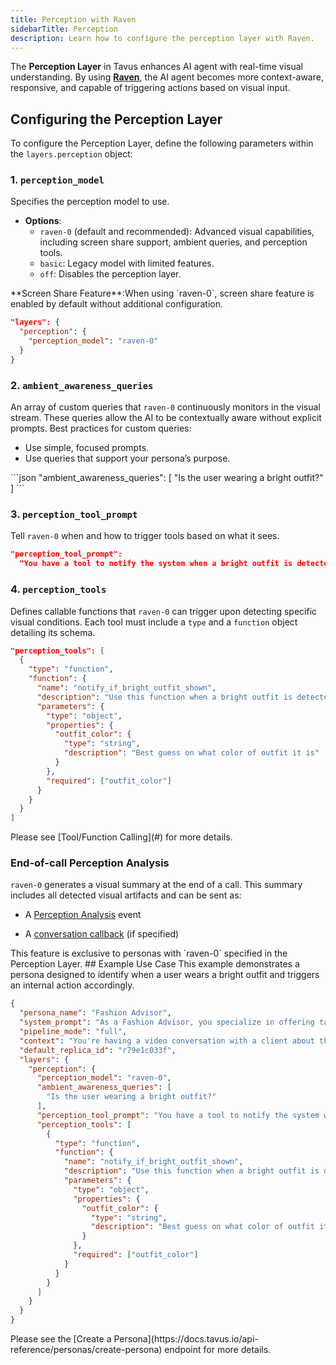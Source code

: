 ```yaml
---
title: Perception with Raven
sidebarTitle: Perception
description: Learn how to configure the perception layer with Raven.
---
```


The **Perception Layer** in Tavus enhances AI agent with real-time visual understanding.
By using [**Raven**](/sections/models#raven%3A-perception-model), the AI agent becomes more context-aware, responsive, and capable of triggering actions based on visual input.

## Configuring the Perception Layer
To configure the Perception Layer, define the following parameters within the `layers.perception` object:
### 1. `perception_model`
Specifies the perception model to use.
- **Options**:
  - `raven-0` (default and recommended): Advanced visual capabilities, including screen share support, ambient queries, and perception tools.
  - `basic`: Legacy model with limited features.
  - `off`: Disables the perception layer.
<Note>
**Screen Share Feature**:When using `raven-0`, screen share feature is enabled by default without additional configuration.
</Note>

```json
"layers": {
  "perception": {
    "perception_model": "raven-0"
  }
}
```

### 2. `ambient_awareness_queries`
An array of custom queries that `raven-0` continuously monitors in the visual stream. These queries allow the AI to be contextually aware without explicit prompts.
<Tip>
Best practices for custom queries:
- Use simple, focused prompts.
- Use queries that support your persona’s purpose.
</Tip>
```json
"ambient_awareness_queries": [
  "Is the user wearing a bright outfit?"
]
```

### 3. `perception_tool_prompt`

Tell `raven-0` when and how to trigger tools based on what it sees.
```json
"perception_tool_prompt":
  "You have a tool to notify the system when a bright outfit is detected, named `notify_if_bright_outfit_shown`. You MUST use this tool when a bright outfit is detected."
```

### 4. `perception_tools`
Defines callable functions that `raven-0` can trigger upon detecting specific visual conditions. Each tool must include a `type` and a `function` object detailing its schema.

```json
"perception_tools": [
  {
    "type": "function",
    "function": {
      "name": "notify_if_bright_outfit_shown",
      "description": "Use this function when a bright outfit is detected in the image with high confidence",
      "parameters": {
        "type": "object",
        "properties": {
          "outfit_color": {
            "type": "string",
            "description": "Best guess on what color of outfit it is"
          }
        },
        "required": ["outfit_color"]
      }
    }
  }
]
```

<Note>
Please see [Tool/Function Calling](#) for more details.
</Note>

### End-of-call Perception Analysis

`raven-0` generates a visual summary at the end of a call. This summary includes all detected visual artifacts and can be sent as:

- A [Perception Analysis](https://docs.tavus.io/sections/event-schemas/conversation-perception-analysis) event

- A [conversation callback](https://docs.tavus.io/sections/conversational-video-interface/conversation-callbacks) (if specified)
<Note>
This feature is exclusive to personas with `raven-0` specified in the Perception Layer.
</Note>
## Example Use Case
This example demonstrates a persona designed to identify when a user wears a bright outfit and triggers an internal action accordingly.

```json
{
  "persona_name": "Fashion Advisor",
  "system_prompt": "As a Fashion Advisor, you specialize in offering tailored fashion advice.",
  "pipeline_mode": "full",
  "context": "You're having a video conversation with a client about their outfit.",
  "default_replica_id": "r79e1c033f",
  "layers": {
    "perception": {
      "perception_model": "raven-0",
      "ambient_awareness_queries": [
        "Is the user wearing a bright outfit?"
      ],
      "perception_tool_prompt": "You have a tool to notify the system when a bright outfit is detected, named `notify_if_bright_outfit_shown`. You MUST use this tool when a bright outfit is detected.",
      "perception_tools": [
        {
          "type": "function",
          "function": {
            "name": "notify_if_bright_outfit_shown",
            "description": "Use this function when a bright outfit is detected in the image with high confidence",
            "parameters": {
              "type": "object",
              "properties": {
                "outfit_color": {
                  "type": "string",
                  "description": "Best guess on what color of outfit it is"
                }
              },
              "required": ["outfit_color"]
            }
          }
        }
      ]
    }
  }
}
```
<Note>
Please see the [Create a Persona](https://docs.tavus.io/api-reference/personas/create-persona) endpoint for more details.
</Note>


